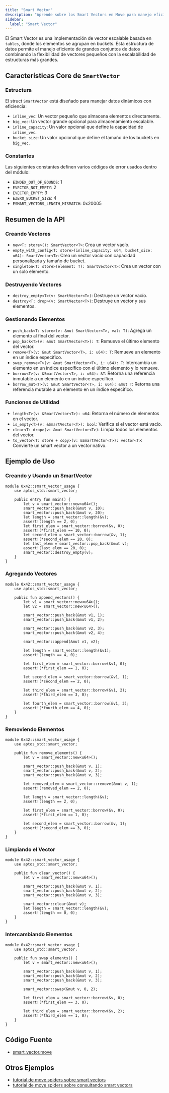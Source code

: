 ```yaml
---
title: "Smart Vector"
description: "Aprende sobre los Smart Vectors en Move para manejo eficiente de colecciones en contratos inteligentes de Aptos."
sidebar:
  label: "Smart Vector"
---
```


El Smart Vector es una implementación de vector escalable basada en `tables`, donde los elementos se agrupan en buckets. Esta estructura de datos permite el manejo eficiente de grandes conjuntos de datos combinando la flexibilidad de vectores pequeños con la escalabilidad de estructuras más grandes.

## Características Core de `SmartVector`

### Estructura

El struct `SmartVector` está diseñado para manejar datos dinámicos con eficiencia:

- `inline_vec`: Un vector pequeño que almacena elementos directamente.
- `big_vec`: Un vector grande opcional para almacenamiento escalable.
- `inline_capacity`: Un valor opcional que define la capacidad de `inline_vec`.
- `bucket_size`: Un valor opcional que define el tamaño de los buckets en `big_vec`.

### Constantes

Las siguientes constantes definen varios códigos de error usados dentro del módulo:

- `EINDEX_OUT_OF_BOUNDS`: 1
- `EVECTOR_NOT_EMPTY`: 2
- `EVECTOR_EMPTY`: 3
- `EZERO_BUCKET_SIZE`: 4
- `ESMART_VECTORS_LENGTH_MISMATCH`: 0x20005

## Resumen de la API

### Creando Vectores

- `new<T: store>(): SmartVector<T>`: Crea un vector vacío.
- `empty_with_config<T: store>(inline_capacity: u64, bucket_size: u64): SmartVector<T>`: Crea un vector vacío con capacidad personalizada y tamaño de bucket.
- `singleton<T: store>(element: T): SmartVector<T>`: Crea un vector con un solo elemento.

### Destruyendo Vectores

- `destroy_empty<T>(v: SmartVector<T>)`: Destruye un vector vacío.
- `destroy<T: drop>(v: SmartVector<T>)`: Destruye un vector y sus elementos.

### Gestionando Elementos

- `push_back<T: store>(v: &mut SmartVector<T>, val: T)`: Agrega un elemento al final del vector.
- `pop_back<T>(v: &mut SmartVector<T>): T`: Remueve el último elemento del vector.
- `remove<T>(v: &mut SmartVector<T>, i: u64): T`: Remueve un elemento en un índice específico.
- `swap_remove<T>(v: &mut SmartVector<T>, i: u64): T`: Intercambia un elemento en un índice específico con el último elemento y lo remueve.
- `borrow<T>(v: &SmartVector<T>, i: u64): &T`: Retorna una referencia inmutable a un elemento en un índice específico.
- `borrow_mut<T>(v: &mut SmartVector<T>, i: u64): &mut T`: Retorna una referencia mutable a un elemento en un índice específico.

### Funciones de Utilidad

- `length<T>(v: &SmartVector<T>): u64`: Retorna el número de elementos en el vector.
- `is_empty<T>(v: &SmartVector<T>): bool`: Verifica si el vector está vacío.
- `clear<T: drop>(v: &mut SmartVector<T>)`: Limpia todos los elementos del vector.
- `to_vector<T: store + copy>(v: &SmartVector<T>): vector<T>`: Convierte un smart vector a un vector nativo.

## Ejemplo de Uso

### Creando y Usando un SmartVector

```move filename="smart_vector.move"
module 0x42::smart_vector_usage {
    use aptos_std::smart_vector;

    public entry fun main() {
        let v = smart_vector::new<u64>();
        smart_vector::push_back(&mut v, 10);
        smart_vector::push_back(&mut v, 20);
        let length = smart_vector::length(&v);
        assert!(length == 2, 0);
        let first_elem = smart_vector::borrow(&v, 0);
        assert!(*first_elem == 10, 0);
        let second_elem = smart_vector::borrow(&v, 1);
        assert!(*second_elem == 20, 0);
        let last_elem = smart_vector::pop_back(&mut v);
        assert!(last_elem == 20, 0);
        smart_vector::destroy_empty(v);
    }
}
```

### Agregando Vectores

```move filename="smart_vector.move"
module 0x42::smart_vector_usage {
    use aptos_std::smart_vector;

    public fun append_vectors() {
        let v1 = smart_vector::new<u64>();
        let v2 = smart_vector::new<u64>();

        smart_vector::push_back(&mut v1, 1);
        smart_vector::push_back(&mut v1, 2);

        smart_vector::push_back(&mut v2, 3);
        smart_vector::push_back(&mut v2, 4);

        smart_vector::append(&mut v1, v2);

        let length = smart_vector::length(&v1);
        assert!(length == 4, 0);

        let first_elem = smart_vector::borrow(&v1, 0);
        assert!(*first_elem == 1, 0);

        let second_elem = smart_vector::borrow(&v1, 1);
        assert!(*second_elem == 2, 0);

        let third_elem = smart_vector::borrow(&v1, 2);
        assert!(*third_elem == 3, 0);

        let fourth_elem = smart_vector::borrow(&v1, 3);
        assert!(*fourth_elem == 4, 0);
    }
}
```

### Removiendo Elementos

```move filename="smart_vector.move"
module 0x42::smart_vector_usage {
    use aptos_std::smart_vector;

    public fun remove_elements() {
        let v = smart_vector::new<u64>();

        smart_vector::push_back(&mut v, 1);
        smart_vector::push_back(&mut v, 2);
        smart_vector::push_back(&mut v, 3);

        let removed_elem = smart_vector::remove(&mut v, 1);
        assert!(removed_elem == 2, 0);

        let length = smart_vector::length(&v);
        assert!(length == 2, 0);

        let first_elem = smart_vector::borrow(&v, 0);
        assert!(*first_elem == 1, 0);

        let second_elem = smart_vector::borrow(&v, 1);
        assert!(*second_elem == 3, 0);
    }
}
```

### Limpiando el Vector

```move filename="smart_vector.move"
module 0x42::smart_vector_usage {
    use aptos_std::smart_vector;

    public fun clear_vector() {
        let v = smart_vector::new<u64>();

        smart_vector::push_back(&mut v, 1);
        smart_vector::push_back(&mut v, 2);
        smart_vector::push_back(&mut v, 3);

        smart_vector::clear(&mut v);
        let length = smart_vector::length(&v);
        assert!(length == 0, 0);
    }
}
```

### Intercambiando Elementos

```move filename="smart_vector.move"
module 0x42::smart_vector_usage {
    use aptos_std::smart_vector;

    public fun swap_elements() {
        let v = smart_vector::new<u64>();

        smart_vector::push_back(&mut v, 1);
        smart_vector::push_back(&mut v, 2);
        smart_vector::push_back(&mut v, 3);

        smart_vector::swap(&mut v, 0, 2);

        let first_elem = smart_vector::borrow(&v, 0);
        assert!(*first_elem == 3, 0);

        let third_elem = smart_vector::borrow(&v, 2);
        assert!(*third_elem == 1, 0);
    }
}
```

## Código Fuente

- [smart\_vector.move](https://github.com/aptos-labs/aptos-core/blob/main/aptos-move/framework/aptos-stdlib/sources/data_structures/smart_vector.move)

## Otros Ejemplos

- [tutorial de move spiders sobre smart vectors](https://movespiders.com/courses/modules/datastructures/lessonId/6)
- [tutorial de move spiders sobre consultando smart vectors](https://movespiders.com/courses/modules/datastructures/lessonId/9)
